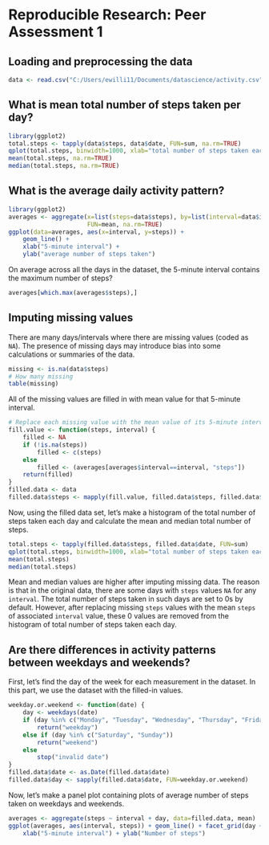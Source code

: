 # Reproducible Research: Peer Assessment 1

## Loading and preprocessing the data
```{r loaddata}
data <- read.csv("C:/Users/ewilli11/Documents/datascience/activity.csv")
```

## What is mean total number of steps taken per day?
```{r}
library(ggplot2)
total.steps <- tapply(data$steps, data$date, FUN=sum, na.rm=TRUE)
qplot(total.steps, binwidth=1000, xlab="total number of steps taken each day")
mean(total.steps, na.rm=TRUE)
median(total.steps, na.rm=TRUE)
```

## What is the average daily activity pattern?
```{r}
library(ggplot2)
averages <- aggregate(x=list(steps=data$steps), by=list(interval=data$interval),
                      FUN=mean, na.rm=TRUE)
ggplot(data=averages, aes(x=interval, y=steps)) +
    geom_line() +
    xlab("5-minute interval") +
    ylab("average number of steps taken")
```

On average across all the days in the dataset, the 5-minute interval contains
the maximum number of steps?
```{r}
averages[which.max(averages$steps),]
```

## Imputing missing values

There are many days/intervals where there are missing values (coded as `NA`). The presence of missing days may introduce bias into some calculations or summaries of the data.

```{r how_many_missing}
missing <- is.na(data$steps)
# How many missing
table(missing)
```

All of the missing values are filled in with mean value for that 5-minute
interval.

```{r}
# Replace each missing value with the mean value of its 5-minute interval
fill.value <- function(steps, interval) {
    filled <- NA
    if (!is.na(steps))
        filled <- c(steps)
    else
        filled <- (averages[averages$interval==interval, "steps"])
    return(filled)
}
filled.data <- data
filled.data$steps <- mapply(fill.value, filled.data$steps, filled.data$interval)
```
Now, using the filled data set, let's make a histogram of the total number of steps taken each day and calculate the mean and median total number of steps.

```{r}
total.steps <- tapply(filled.data$steps, filled.data$date, FUN=sum)
qplot(total.steps, binwidth=1000, xlab="total number of steps taken each day")
mean(total.steps)
median(total.steps)
```

Mean and median values are higher after imputing missing data. The reason is
that in the original data, there are some days with `steps` values `NA` for 
any `interval`. The total number of steps taken in such days are set to 0s by
default. However, after replacing missing `steps` values with the mean `steps`
of associated `interval` value, these 0 values are removed from the histogram
of total number of steps taken each day.

## Are there differences in activity patterns between weekdays and weekends?
First, let's find the day of the week for each measurement in the dataset. In
this part, we use the dataset with the filled-in values.

```{r}
weekday.or.weekend <- function(date) {
    day <- weekdays(date)
    if (day %in% c("Monday", "Tuesday", "Wednesday", "Thursday", "Friday"))
        return("weekday")
    else if (day %in% c("Saturday", "Sunday"))
        return("weekend")
    else
        stop("invalid date")
}
filled.data$date <- as.Date(filled.data$date)
filled.data$day <- sapply(filled.data$date, FUN=weekday.or.weekend)
```

Now, let's make a panel plot containing plots of average number of steps taken
on weekdays and weekends.
```{r}
averages <- aggregate(steps ~ interval + day, data=filled.data, mean)
ggplot(averages, aes(interval, steps)) + geom_line() + facet_grid(day ~ .) +
    xlab("5-minute interval") + ylab("Number of steps")
```
